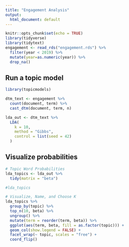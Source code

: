```yaml
---
title: "Engagement Analysis"
output:
  html_document: default
---
```


```r
knitr::opts_chunk$set(echo = TRUE)
library(tidyverse)
library(tidytext)
engagement <- read_rds("engagement.rds") %>% 
  filter(year < 2019) %>% 
  mutate(year=as.numeric(year)) %>% 
  drop_na()
```


## Run a topic model
```r
library(topicmodels)

dtm_text <- engagement %>% 
  count(document, term) %>% 
  cast_dtm(document, term, n)

lda_out <- dtm_text %>% 
  LDA(
    k = 10, 
    method = "Gibbs",
    control = list(seed = 42)
  )
```

## Visualize probabilities
```r

# Topic Word Probabilities
lda_topics <- lda_out %>% 
  tidy(matrix = "beta")

#lda_topics

# Visualize, Name, and Choose K
lda_topics %>%
  group_by(topic) %>% 
  top_n(10, beta) %>% 
  ungroup() %>%
  mutate(term = reorder(term, beta)) %>%
  ggplot(aes(term, beta, fill = as.factor(topic))) +
  geom_col(show.legend = FALSE) +
  facet_wrap(~ topic, scales = "free") +
  coord_flip()

```


